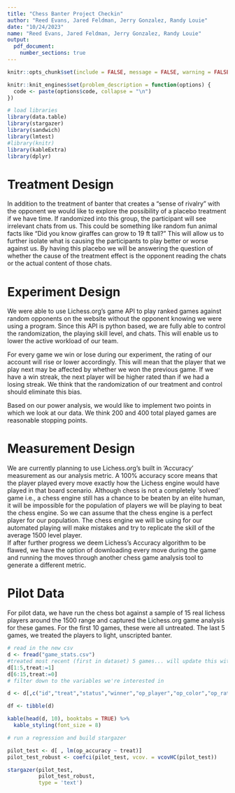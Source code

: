 ```yaml
---
title: "Chess Banter Project Checkin"
author: "Reed Evans, Jared Feldman, Jerry Gonzalez, Randy Louie"
date: "10/24/2023"
name: "Reed Evans, Jared Feldman, Jerry Gonzalez, Randy Louie"
output: 
  pdf_document:
    number_sections: true
---
```


```r
knitr::opts_chunk$set(include = FALSE, message = FALSE, warning = FALSE )

knitr::knit_engines$set(problem_description = function(options) {
  code <- paste(options$code, collapse = "\n")
})
```


```r
# load libraries
library(data.table)
library(stargazer)
library(sandwich)
library(lmtest)
#library(knitr)
library(kableExtra)
library(dplyr)
```
# Treatment Design
In addition to the treatment of banter that creates a “sense of rivalry” with the opponent we would like to explore the possibility of a placebo treatment if we have time.  If randomized into this group, the participant will see irrelevant chats from us.  This could be something like random fun animal facts like “Did you know giraffes can grow to 19 ft tall?”  This will allow us to further isolate what is causing the participants to play better or worse against us.  By having this placebo we will be answering the question of whether the cause of the treatment effect is the opponent reading the chats or the actual content of those chats.  

# Experiment Design
We were able to use Lichess.org’s game API to play ranked games against random opponents on the website without the opponent knowing we were using a program.  Since this API is python based, we are fully able to control the randomization, the playing skill level, and chats.  This will enable us to lower the active workload of our team.  

For every game we win or lose during our experiment, the rating of our account will rise or lower accordingly.  This will mean that the player that we play next may be affected by whether we won the previous game.  If we have a win streak, the next player will be higher rated than if we had a losing streak.  We think that the randomization of our treatment and control should eliminate this bias.  

Based on our power analysis, we would like to implement two points in which we look at our data.  We think 200 and 400 total played games are reasonable stopping points.

# Measurement Design
We are currently planning to use Lichess.org’s built in ‘Accuracy’ measurement as our analysis metric.  A 100% accuracy score means that the player played every move exactly how the Lichess engine would have played in that board scenario.  Although chess is not a completely ‘solved’ game i.e., a chess engine still has a chance to  be beaten by an elite human, it will be impossible for the population of players we will be playing to beat the chess engine.  So we can assume that the chess engine is a perfect player for our population.  The chess engine we will be using for our automated playing will make mistakes and try to replicate the skill of the average 1500 level player.  
If after further progress we deem Lichess’s Accuracy algorithm to be flawed, we have the option of downloading every move during the game and running the moves through another chess game analysis tool to generate a different metric.  


# Pilot Data 

For pilot data, we have run the chess bot against a sample of 15 real lichess players around the 1500 range and captured the Lichess.org game analysis for these games. For the first 10 games, these were all untreated. The last 5 games, we treated the players to light, unscripted banter. 

```r
# read in the new csv
d <- fread("game_stats.csv")
#treated most recent (first in dataset) 5 games... will update this with better coding in dataset that is pulled in
d[1:5,treat:=1]
d[6:15,treat:=0]
# filter down to the variables we're interested in

d <- d[,c("id","treat","status","winner","op_player","op_color","op_rating","op_ratingDiff","op_blunder","op_accuracy")]

df <- tibble(d)
```

```r
kable(head(d, 10), booktabs = TRUE) %>%
  kable_styling(font_size = 8)
```


```r
# run a regression and build stargazer

pilot_test <- d[ , lm(op_accuracy ~ treat)]
pilot_test_robust <- coefci(pilot_test, vcov. = vcovHC(pilot_test))

stargazer(pilot_test,
          pilot_test_robust,
          type = 'text')
```


